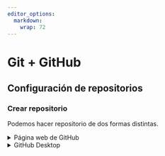 ```yaml
---
editor_options: 
  markdown: 
    wrap: 72
---
```


# Git + GitHub {#git}

## Configuración de repositorios

### Crear repositorio

Podemos hacer repositorio de dos formas distintas.

<details>

<summary>Página web de GitHub</summary>

1. Primero iniciamos sesión en [GitHub](http://github.com)
    ![](01-Git_GitHub/Untitled.png)
2. Hacemos click en `Create repository`. Luego como `owner` seleccionamos la organización `CIT-UAI`
<div></div>
<img src="01-Git_GitHub/Untitled%201.png" width="60%">
<div></div>
Luego le damos a `Create repository`
3. Ahora ya tenemos el repositorio creado en GitHub
![](01-Git_GitHub/Untitled%202.png) Ahora ya podemos [hacer un Fork](#crear_fork)

</details>

<details>

<summary>GitHub Desktop</summary>

1. Luego de iniciar sesión el la aplicación, en el menú ponemos `File > New repository...`
<div></div>
![](01-Git_GitHub/Untitled%203.png)

2. Rellenamos la información del repositorio nuevo
<div></div>
![](01-Git_GitHub/Untitled%204.png)
3. Hacemos click en `Create repository` para crear el repositorio de
    forma local
4. Luego la aplicación nos muestra lo siguiente. Hacemos click en
    `Publish repository` para subir el repositorio a GitHub
    ![](01-Git_GitHub/Untitled%205.png)
5. Nos aseguramos de seleccionar `CIT-UAI` en el campo `Organization` .
<div></div>
![](01-Git_GitHub/Untitled%206.png)
6. Hacemos click en `Publish repository` para confirmar. Con esto **subimos el repositorio** que acabamos de crear localmente, **al perfil (en GitHub) de la organización** `CIT-UAI`
7. La aplicación ahora se ve como la imagen a continuación
![](01-Git_GitHub/Untitled%207.png)
<div></div>
Si en el menú nos vamos a `Repository > View on GitHub` , veremos
<div></div>
![](01-Git_GitHub/Untitled%208.png) 
Ahora estamos listos para [hacer un Fork](#crear_fork)

</details>
